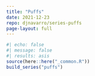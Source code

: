 ```yaml
---
title: "Puffs"
date: 2021-12-23
repo: djnavarro/series-puffs
page-layout: full
---
```

   
::: {.grid}
  
```r
#| echo: false
#| message: false
#| results: asis
source(here::here("_common.R"))
build_series("puffs")
```
   
:::
   
